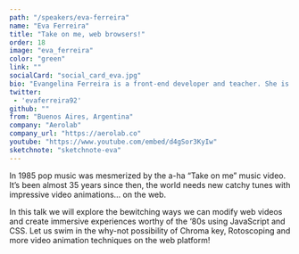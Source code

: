 ```yaml
---
path: "/speakers/eva-ferreira"
name: "Eva Ferreira"
title: "Take on me, web browsers!"
order: 18
image: "eva_ferreira"
color: "green"
link: ""
socialCard: "social_card_eva.jpg"
bio: "Evangelina Ferreira is a front-end developer and teacher. She is currently working at Aerolab as a UI Developer and has been teaching web technologies at the National Technological University of Argentina for more than five years. In her free time she organizes CSSConf Argentina."
twitter:
 - 'evaferreira92'
github: ""
from: "Buenos Aires, Argentina"
company: "Aerolab"
company_url: "https://aerolab.co"
youtube: "https://www.youtube.com/embed/d4gSor3KyIw"
sketchnote: "sketchnote-eva"
---
```


In 1985 pop music was mesmerized by the a-ha “Take on me” music video. It’s been almost 35 years since then,
the world needs new catchy tunes with impressive video animations… on the web.

In this talk we will explore the bewitching ways we can modify web videos and create immersive experiences
worthy of the ‘80s using JavaScript and CSS. Let us swim in the why-not possibility of Chroma key, Rotoscoping
and more video animation techniques on the web platform!
